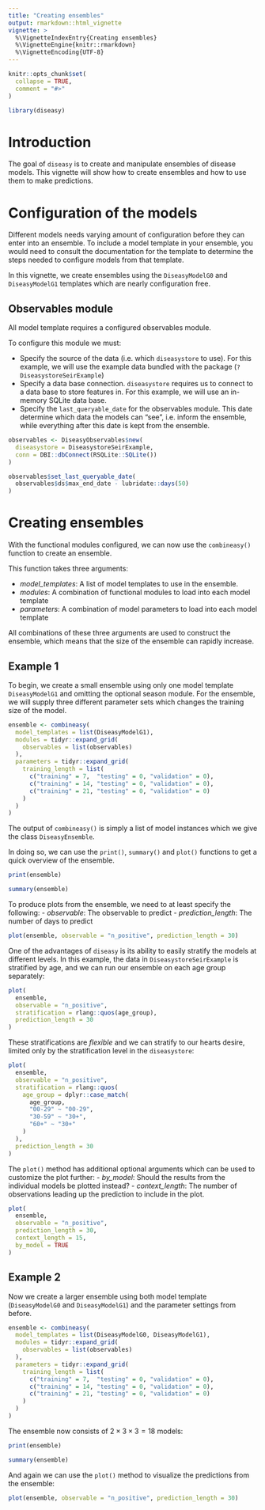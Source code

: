 ```yaml
---
title: "Creating ensembles"
output: rmarkdown::html_vignette
vignette: >
  %\VignetteIndexEntry{Creating ensembles}
  %\VignetteEngine{knitr::rmarkdown}
  %\VignetteEncoding{UTF-8}
---
```


```r
knitr::opts_chunk$set(
  collapse = TRUE,
  comment = "#>"
)
```

```r
library(diseasy)
```

# Introduction

The goal of `diseasy` is to create and manipulate ensembles of disease models. This vignette will show how to create ensembles and how to use them to make predictions.


# Configuration of the models

Different models needs varying amount of configuration before they can enter into an ensemble.
To include a model template in your ensemble, you would need to consult the documentation for the template
to determine the steps needed to configure models from that template.

In this vignette, we create ensembles using the `DiseasyModelG0` and `DiseasyModelG1` templates which are
nearly configuration free.

## Observables module
All model template requires a configured observables module.

To configure this module we must:

- Specify the source of the data (i.e. which `diseasystore` to use).
  For this example, we will use the example data bundled with the package (`?DiseasystoreSeirExample`)
- Specify a data base connection.
  `diseasystore` requires us to connect to a data base to store features in.
  For this example, we will use an in-memory SQLite data base.
- Specify the `last_queryable_date` for the observables module.
  This date determine which data the models can "see", i.e. inform the ensemble, while everything
  after this date is kept from the ensemble.

```r
observables <- DiseasyObservables$new(
  diseasystore = DiseasystoreSeirExample,
  conn = DBI::dbConnect(RSQLite::SQLite())
)

observables$set_last_queryable_date(
  observables$ds$max_end_date - lubridate::days(50)
)
```


# Creating ensembles

With the functional modules configured, we can now use the `combineasy()` function to create an ensemble.

This function takes three arguments:

- *model_templates*: A list of model templates to use in the ensemble.
- *modules*: A combination of functional modules to load into each model template
- *parameters*: A combination of model parameters to load into each model template

All combinations of these three arguments are used to construct the ensemble, which means that the
size of the ensemble can rapidly increase.

## Example 1
To begin, we create a small ensemble using only one model template `DiseasyModelG1` and omitting the
optional season module. For the ensemble, we will supply three different parameter sets which changes
the training size of the model.

```r
ensemble <- combineasy(
  model_templates = list(DiseasyModelG1),
  modules = tidyr::expand_grid(
    observables = list(observables)
  ),
  parameters = tidyr::expand_grid(
    training_length = list(
      c("training" = 7,  "testing" = 0, "validation" = 0),
      c("training" = 14, "testing" = 0, "validation" = 0),
      c("training" = 21, "testing" = 0, "validation" = 0)
    )
  )
)
```
The output of `combineasy()` is simply a list of model instances which we give the class `DiseasyEnsemble`.

In doing so, we can use the `print()`, `summary()` and `plot()` functions to get a quick overview of the ensemble.

```r
print(ensemble)
```

```r
summary(ensemble)
```

To produce plots from the ensemble, we need to at least specify the following:
- *observable*: The observable to predict
- *prediction_length*: The number of days to predict

```r
plot(ensemble, observable = "n_positive", prediction_length = 30)
```

One of the advantages of `diseasy` is its ability to easily stratify the models at different levels.
In this example, the data in `DiseasystoreSeirExample` is stratified by age, and we can run our
ensemble on each age group separately:

```r
plot(
  ensemble,
  observable = "n_positive",
  stratification = rlang::quos(age_group),
  prediction_length = 30
)
```

These stratifications are *flexible* and we can stratify to our hearts desire, limited only by the
stratification level in the `diseasystore`:

```r
plot(
  ensemble,
  observable = "n_positive",
  stratification = rlang::quos(
    age_group = dplyr::case_match(
      age_group,
      "00-29" ~ "00-29",
      "30-59" ~ "30+",
      "60+" ~ "30+"
    )
  ),
  prediction_length = 30
)
```


The `plot()` method has additional optional arguments which can be used to customize the plot further:
- *by_model*: Should the results from the individual models be plotted instead?
- *context_length*: The number of observations leading up the prediction to include in the plot.

```r
plot(
  ensemble,
  observable = "n_positive",
  prediction_length = 30,
  context_length = 15,
  by_model = TRUE
)
```


## Example 2
Now we create a larger ensemble using both model template (`DiseasyModelG0` and `DiseasyModelG1`) and the parameter settings from before.

```r
ensemble <- combineasy(
  model_templates = list(DiseasyModelG0, DiseasyModelG1),
  modules = tidyr::expand_grid(
    observables = list(observables)
  ),
  parameters = tidyr::expand_grid(
    training_length = list(
      c("training" = 7,  "testing" = 0, "validation" = 0),
      c("training" = 14, "testing" = 0, "validation" = 0),
      c("training" = 21, "testing" = 0, "validation" = 0)
    )
  )
)
```

The ensemble now consists of $2 \times 3 \times 3 = 18$ models:
```r
print(ensemble)
```

```r
summary(ensemble)
```

And again we can use the `plot()` method to visualize the predictions from the ensemble:

```r
plot(ensemble, observable = "n_positive", prediction_length = 30)
```
